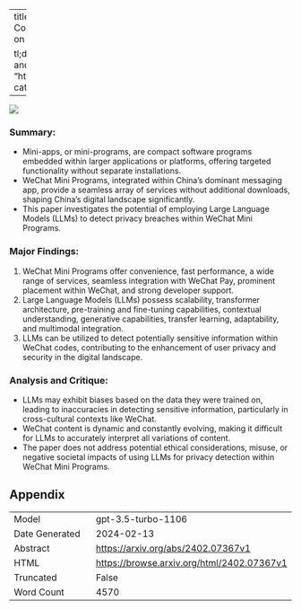 
---
title: "Utilizing Large LanguageModels to Detect Privacy Leaks in Mini-App Code"
id: "2402.07367v1"
description: "Article: The Impact of Social Media on Mental Health: A Literature Review

tl;dr: Social media has complex effects on mental health, with both positive and negative impacts."
author: Liming Jiang
date: "2024-02-12"
image: "https://browse.arxiv.org/html/2402.07367v1/extracted/5403139/gpt.png"
categories: ['security', 'robustness']
format:
  html:
    code-overflow: wrap
---

![](https://browse.arxiv.org/html/2402.07367v1/extracted/5403139/gpt.png)

### **Summary:**
- Mini-apps, or mini-programs, are compact software programs embedded within larger applications or platforms, offering targeted functionality without separate installations.
- WeChat Mini Programs, integrated within China's dominant messaging app, provide a seamless array of services without additional downloads, shaping China's digital landscape significantly.
- This paper investigates the potential of employing Large Language Models (LLMs) to detect privacy breaches within WeChat Mini Programs.

### **Major Findings:**
1. WeChat Mini Programs offer convenience, fast performance, a wide range of services, seamless integration with WeChat Pay, prominent placement within WeChat, and strong developer support.
2. Large Language Models (LLMs) possess scalability, transformer architecture, pre-training and fine-tuning capabilities, contextual understanding, generative capabilities, transfer learning, adaptability, and multimodal integration.
3. LLMs can be utilized to detect potentially sensitive information within WeChat codes, contributing to the enhancement of user privacy and security in the digital landscape.

### **Analysis and Critique:**
- LLMs may exhibit biases based on the data they were trained on, leading to inaccuracies in detecting sensitive information, particularly in cross-cultural contexts like WeChat.
- WeChat content is dynamic and constantly evolving, making it difficult for LLMs to accurately interpret all variations of content.
- The paper does not address potential ethical considerations, misuse, or negative societal impacts of using LLMs for privacy detection within WeChat Mini Programs.

## Appendix

|          |          |
|----------|----------|
| Model     | gpt-3.5-turbo-1106       |
| Date Generated     | 2024-02-13       |
| Abstract | [https://arxiv.org/abs/2402.07367v1](https://arxiv.org/abs/2402.07367v1)        |
| HTML     | [https://browse.arxiv.org/html/2402.07367v1](https://browse.arxiv.org/html/2402.07367v1)       |
| Truncated       | False       |
| Word Count       | 4570       |